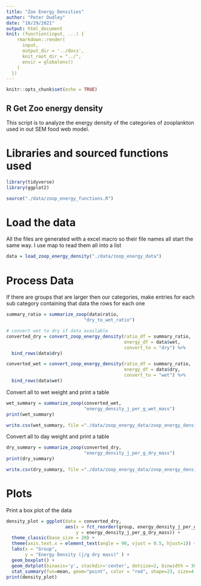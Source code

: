 ```yaml
---
title: "Zoo Energy Densities"
author: "Peter Dudley"
date: "10/29/2021"
output: html_document
knit: (function(input, ...) {
    rmarkdown::render(
      input,
      output_dir = '../docs',
      knit_root_dir = "../",
      envir = globalenv()
    )
  })
---
```


```r
knitr::opts_chunk$set(echo = TRUE)
```

## R Get Zoo energy density
This script is to analyze the energy density of the categories of zooplankton used in out SEM food web model. 

# Libraries and sourced functions used
```r
library(tidyverse)
library(ggplot2)

source("./data/zoop_energy_functions.R")
```

# Load the data
All the files are generated with a excel macro so their file names all start the same way. I use map to read them all into a list
```r
data = load_zoop_energy_density("./data/zoop_energy_data")
```

# Process Data
If there are groups that are larger then our categories, make entries for each sub
category containing that data the rows for each one
```r
summary_ratio = summarize_zoop(data$ratio,
                             "dry_to_wet_ratio")

# convert wet to dry if data available
converted_dry = convert_zoop_energy_density(ratio_df = summary_ratio,
                                            energy_df = data$wet,
                                            convert_to = "dry") %>% 
  bind_rows(data$dry)

converted_wet = convert_zoop_energy_density(ratio_df = summary_ratio,
                                            energy_df = data$dry,
                                            convert_to = "wet") %>% 
  bind_rows(data$wet)

```

Convert all to wet weight and print a table
```r

wet_summary = summarize_zoop(converted_wet,
                             "energy_density_j_per_g_wet_mass") 
print(wet_summary)

write.csv(wet_summary, file ="./data/zoop_energy_data/zoop_energy_density_wet.csv")

```
Convert all to day weight and print a table
```r

dry_summary = summarize_zoop(converted_dry,
                             "energy_density_j_per_g_dry_mass") 
print(dry_summary)

write.csv(dry_summary, file ="./data/zoop_energy_data/zoop_energy_density_dry.csv")

```

# Plots
Print a box plot of the data
```r
density_plot = ggplot(data = converted_dry,
                      aes(x = fct_reorder(group, energy_density_j_per_g_dry_mass),
                          y = energy_density_j_per_g_dry_mass)) + 
  theme_classic(base_size = 20) +
  theme(axis.text.x = element_text(angle = 90, vjust = 0.5, hjust=1)) +
  labs(x = "Group",
       y = "Energy Density (j/g dry mass)" ) +
  geom_boxplot() +
  geom_dotplot(binaxis='y', stackdir='center', dotsize=2, binwidth = 30, alpha = 0.2)+
  stat_summary(fun=mean, geom="point", color = "red", shape=23, size=4, stroke = 2)
print(density_plot)
```

